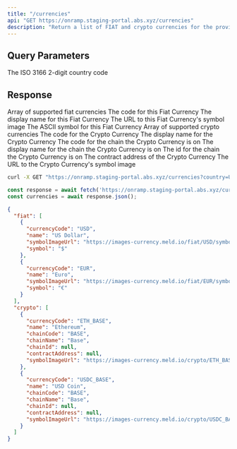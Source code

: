 ```yaml
---
title: "/currencies"
api: "GET https://onramp.staging-portal.abs.xyz/currencies"
description: "Return a list of FIAT and crypto currencies for the provided country."
---
```


## Query Parameters

<ParamField query="country" type="string" required>
  The ISO 3166 2-digit country code
</ParamField>

## Response

<ResponseField name="fiat" type="array" required>
  Array of supported fiat currencies
  <Expandable title="fiat">
    <ResponseField name="currencyCode" type="string" required>
      The code for this Fiat Currency
    </ResponseField>
    <ResponseField name="name" type="string" required>
      The display name for this Fiat Currency
    </ResponseField>
    <ResponseField name="symbolImageUrl" type="string" required>
      The URL to this Fiat Currency's symbol image
    </ResponseField>
    <ResponseField name="symbol" type="string" required>
      The ASCII symbol for this Fiat Currency
    </ResponseField>
  </Expandable>
</ResponseField>

<ResponseField name="crypto" type="array" required>
  Array of supported crypto currencies
  <Expandable title="crypto">
    <ResponseField name="currencyCode" type="string" required>
      The code for the Crypto Currency
    </ResponseField>
    <ResponseField name="name" type="string" required>
      The display name for the Crypto Currency
    </ResponseField>
    <ResponseField name="chainCode" type="string" required>
      The code for the chain the Crypto Currency is on
    </ResponseField>
    <ResponseField name="chainName" type="string" required>
      The display name for the chain the Crypto Currency is on
    </ResponseField>
    <ResponseField name="chainId" type="string | null" required>
      The id for the chain the Crypto Currency is on
    </ResponseField>
    <ResponseField name="contractAddress" type="string | null" required>
      The contract address of the Crypto Currency
    </ResponseField>
    <ResponseField name="symbolImageUrl" type="string" required>
      The URL to the Crypto Currency's symbol image
    </ResponseField>
  </Expandable>
</ResponseField>

<RequestExample>

```bash cURL
curl -X GET "https://onramp.staging-portal.abs.xyz/currencies?country=US"
```

```javascript JavaScript
const response = await fetch('https://onramp.staging-portal.abs.xyz/currencies?country=US');
const currencies = await response.json();
```

</RequestExample>

<ResponseExample>

```json Response
{
  "fiat": [
    {
      "currencyCode": "USD",
      "name": "US Dollar",
      "symbolImageUrl": "https://images-currency.meld.io/fiat/USD/symbol.png",
      "symbol": "$"
    },
    {
      "currencyCode": "EUR",
      "name": "Euro",
      "symbolImageUrl": "https://images-currency.meld.io/fiat/EUR/symbol.png",
      "symbol": "€"
    }
  ],
  "crypto": [
    {
      "currencyCode": "ETH_BASE",
      "name": "Ethereum",
      "chainCode": "BASE",
      "chainName": "Base",
      "chainId": null,
      "contractAddress": null,
      "symbolImageUrl": "https://images-currency.meld.io/crypto/ETH_BASE/symbol.png"
    },
    {
      "currencyCode": "USDC_BASE",
      "name": "USD Coin",
      "chainCode": "BASE",
      "chainName": "Base",
      "chainId": null,
      "contractAddress": null,
      "symbolImageUrl": "https://images-currency.meld.io/crypto/USDC_BASE/symbol.png"
    }
  ]
}
```

</ResponseExample>